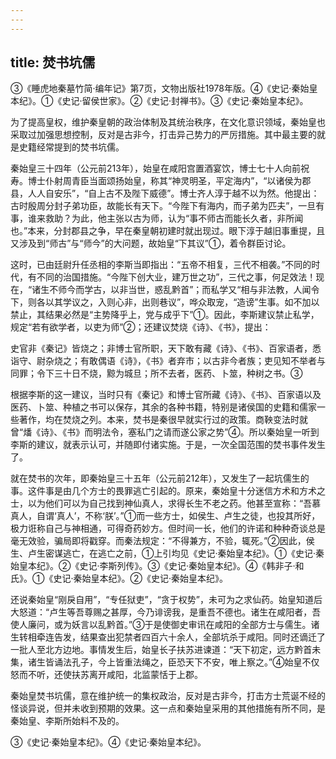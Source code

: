 ```yaml
---
---
---
```

title: 焚书坑儒
---



③《睡虎地秦墓竹简·编年记》第7页，文物出版社1978年版。④《史记·秦始皇本纪》。①《史记·留侯世家》。②《史记·封禅书》。③《史记·秦始皇本纪》。

为了提高皇权，维护秦皇朝的政治体制及其统治秩序，在文化意识领域，秦始皇也采取过加强思想控制，反对是古非今，打击异己势力的严厉措施。其中最主要的就是史籍经常提到的焚书坑儒。

秦始皇三十四年（公元前213年），始皇在咸阳宫置酒宴饮，博士七十人向前祝寿。博士仆射周青臣当面颂扬始皇，称其“神灵明圣，平定海内”，“以诸侯为郡县，人人自安乐”，“自上古不及陛下威德”。博士齐人淳于越不以为然。他提出：古时殷周分封子弟功臣，故能长有天下。“今陛下有海内，而子弟为匹夫”，一旦有事，谁来救助？为此，他主张以古为师，认为“事不师古而能长久者，非所闻也。”本来，分封郡县之争，早在秦皇朝初建时就出现过。眼下淳于越旧事重提，且又涉及到“师古”与“师今”的大问题，故始皇“下其议”①，着令群臣讨论。

这时，已由廷尉升任丞相的李斯当即指出：“五帝不相复，三代不相袭。”不同的时代，有不同的治国措施。“今陛下创大业，建万世之功”，三代之事，何足效法！现在，“诸生不师今而学古，以非当世，惑乱黔首”；而私学又“相与非法教，人闻令下，则各以其学议之，入则心非，出则巷议”，哗众取宠，“造谤”生事。如不加以禁止，其结果必然是“主势降乎上，党与成乎下”①。因此，李斯建议禁止私学，规定“若有欲学者，以吏为师”②；还建议焚烧《诗》、《书》，提出：

史官非《秦记》皆烧之；非博士官所职，天下敢有藏《诗》、《书》、百家语者，悉诣守、尉杂烧之；有敢偶语《诗》，《书》者弃市；以古非今者族；吏见知不举者与同罪；令下三十日不烧，黥为城旦；所不去者，医药、卜筮，种树之书。③

根据李斯的这一建议，当时只有《秦记》和博士官所藏《诗》、《书》、百家语以及医药、卜筮、种植之书可以保存，其余的各种书籍，特别是诸侯国的史籍和儒家一些著作，均在焚烧之列。本来，焚书是秦很早就实行过的政策。商鞅变法时就曾“燔《诗》、《书》而明法令，塞私门之请而遂公家之势”④。所以秦始皇一听到李斯的建议，就表示认可，并随即付诸实施。于是，一次全国范围的焚书事件发生了。

就在焚书的次年，即秦始皇三十五年（公元前212年），又发生了一起坑儒生的事。这件事是由几个方士的畏罪逃亡引起的。原来，秦始皇十分迷信方术和方术之士，以为他们可以为自己找到神仙真人，求得长生不老之药。他甚至宣称：“吾慕真人，自谓‘真人’，不称‘朕’。”①而一些方士，如侯生、卢生之徒，也投其所好，极力诳称自己与神相通，可得奇药妙方。但时间一长，他们的许诺和种种奇谈总是毫无效验，骗局即将戳穿。而秦法规定：“不得兼方，不验，辄死。”②因此，侯生、卢生密谋逃亡，在逃亡之前，①上引均见《史记·秦始皇本纪》。①《史记·秦始皇本纪》。②《史记·李斯列传》。③《史记·秦始皇本纪》。④《韩非子·和氏》。①《史记·秦始皇本纪》。②《史记·秦始皇本纪》。

还说秦始皇“刚戾自用”，“专任狱吏”，“贪于权势”，未可为之求仙药。始皇知道后大怒道：“卢生等吾尊赐之甚厚，今乃诽谤我，是重吾不德也。诸生在咸阳者，吾使人廉问，或为妖言以乱黔首。”③于是使御史审讯在咸阳的全部方士与儒生。诸生转相牵连告发，结果查出犯禁者四百六十余人，全部坑杀于咸阳。同时还谪迁了一批人至北方边地。事情发生后，始皇长子扶苏进谏道：“天下初定，远方黔首未集，诸生皆诵法孔子，今上皆重法绳之，臣恐天下不安，唯上察之。”④始皇不仅怒而不听，还使扶苏离开咸阳，北监蒙恬于上郡。

秦始皇焚书坑儒，意在维护统一的集权政治，反对是古非今，打击方士荒诞不经的怪谈异说，但并未收到预期的效果。这一点和秦始皇采用的其他措施有所不同，是秦始皇、李斯所始料不及的。

③《史记·秦始皇本纪》。④《史记·秦始皇本纪》。